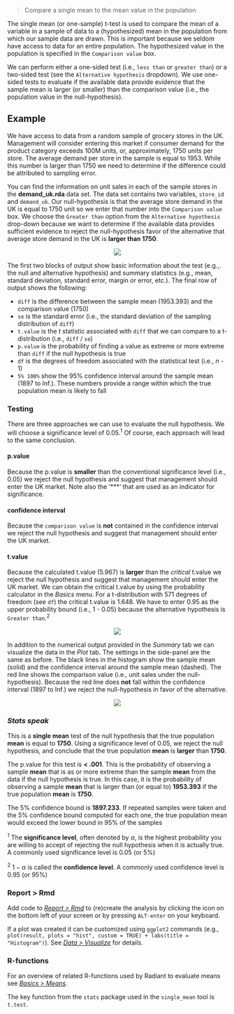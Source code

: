 > Compare a single mean to the mean value in the population

The single mean (or one-sample) t-test is used to compare the mean of a variable in a sample of data to a (hypothesized) mean in the population from which our sample data are drawn. This is important because we seldom have access to data for an entire population. The hypothesized value in the population is specified in the `Comparison value` box.

We can perform either a one-sided test (i.e., `less than` or `greater than`) or a two-sided test (see the `Alternative hypothesis` dropdown). We use one-sided tests to evaluate if the available data provide evidence that the sample mean is larger (or smaller) than the comparison value (i.e., the population value in the null-hypothesis).

## Example

We have access to data from a random sample of grocery stores in the UK. Management will consider entering this market if consumer demand for the product category exceeds 100M units, or, approximately, 1750 units per store. The average demand per store in the sample is equal to 1953. While this number is larger than 1750 we need to determine if the difference could be attributed to sampling error.

You can find the information on unit sales in each of the sample stores in the **demand\_uk.rda** data set. The data set contains two variables, `store_id` and `demand_uk`. Our null-hypothesis is that the average store demand in the UK is equal to 1750 unit so we enter that number into the `Comparison value` box. We choose the `Greater than` option from the `Alternative hypothesis` drop-down because we want to determine if the available data provides sufficient evidence to reject the null-hypothesis favor of the alternative that average store demand in the UK is **larger than 1750**.

<p align="center"><img src="https://radiant-rstats.github.io/docs/basics/figures_basics//single_mean_summary.png"></p>

The first two blocks of output show basic information about the test (e.g.,. the null and alternative hypothesis) and summary statistics (e.g., mean, standard deviation, standard error, margin or error, etc.). The final row of output shows the following:

* `diff` is the difference between the sample mean (1953.393) and the comparison value (1750)
* `se` is the standard error (i.e., the standard deviation of the sampling distribution of `diff`)
* `t.value` is the _t_ statistic associated with `diff` that we can compare to a t-distribution (i.e., `diff` / `se`)
* `p.value` is the probability of finding a value as extreme or more extreme than `diff` if the null hypothesis is true
* `df` is the degrees of freedom associated with the statistical test (i.e., _n_ - 1)
* `5% 100%` show the 95% confidence interval around the sample mean (1897 to Inf.). These numbers provide a range within which the true population mean is likely to fall

### Testing

There are three approaches we can use to evaluate the null hypothesis. We will choose a significance level of 0.05.<sup>1</sup> Of course, each approach will lead to the same conclusion.

#### p.value

Because the p.value is **smaller** than the conventional significance level (i.e., 0.05) we reject the null hypothesis and suggest that management should enter the UK market. Note also the '***' that are used as an indicator for significance.

#### confidence interval

Because the `comparison value` is **not** contained in the confidence interval we reject the null hypothesis and suggest that management should enter the UK market.

#### t.value

Because the calculated t.value (5.967) is **larger** than the _critical_ t.value we reject the null hypothesis and suggest that management should enter the UK market. We can obtain the critical t.value by using the probability calculator in the _Basics_ menu. For a t-distribution with 571 degrees of freedom (see `df`) the critical t.value is 1.648. We have to enter 0.95 as the upper probability bound (i.e., 1 - 0.05) because the alternative hypothesis is `Greater than`.<sup>2</sup>

<p align="center"><img src="https://radiant-rstats.github.io/docs/basics/figures_basics//single_mean_prob_calc.png"></p>

In addition to the numerical output provided in the _Summary_ tab we can visualize the data in the _Plot_ tab. The settings in the side-panel are the same as before. The black lines in the histogram show the sample mean (solid) and the confidence interval around the sample mean (dashed). The red line shows the comparison value (i.e., unit sales under the null-hypothesis). Because the red line does **not** fall within the confidence interval (1897 to Inf.) we reject the null-hypothesis in favor of the alternative.

<p align="center"><img src="https://radiant-rstats.github.io/docs/basics/figures_basics//single_mean_plot.png"></p>

### _Stats speak_

This is a **single mean** test of the null hypothesis that the true population **mean** is equal to **1750**. Using a significance level of 0.05, we reject the null hypothesis, and conclude that the true population **mean** is **larger** than **1750**.

The p.value for this test is **< .001**. This is the probability of observing a sample **mean** that is as or more extreme than the sample **mean** from the data if the null hypothesis is true. In this case, it is the probability of observing a sample **mean** that is larger than (or equal to) **1953.393** if the true population **mean** is **1750**.

The 5% confidence bound is **1897.233**. If repeated samples were taken and the 5% confidence bound computed for each one, the true population mean would exceed the lower bound in 95% of the samples

<sup>1</sup> The **significance level**, often denoted by $\alpha$, is the highest probability you are willing to accept of rejecting the null hypothesis when it is actually true. A commonly used significance level is 0.05 (or 5%)

<sup>2</sup> $1 - \alpha$ is called the **confidence level**. A commonly used confidence level is 0.95 (or 95%)

### Report > Rmd

Add code to <a href="https://radiant-rstats.github.io/docs/data/report_rmd.html" target="_blank">_Report > Rmd_</a> to (re)create the analysis by clicking the <i title="report results" class="fa fa-edit"></i> icon on the bottom left of your screen or by pressing `ALT-enter` on your keyboard. 

If a plot was created it can be customized using `ggplot2` commands (e.g., `plot(result, plots = "hist", custom = TRUE) + labs(title = "Histogram")`). See <a href="https://radiant-rstats.github.io/docs/data/visualize.html" target="_blank">_Data > Visualize_</a> for details.

### R-functions

For an overview of related R-functions used by Radiant to evaluate means see <a href = "https://radiant-rstats.github.io/radiant.basics/reference/index.html#section-basics-means" target="_blank">_Basics > Means_</a>.

The key function from the `stats` package used in the `single_mean` tool is `t.test`.
